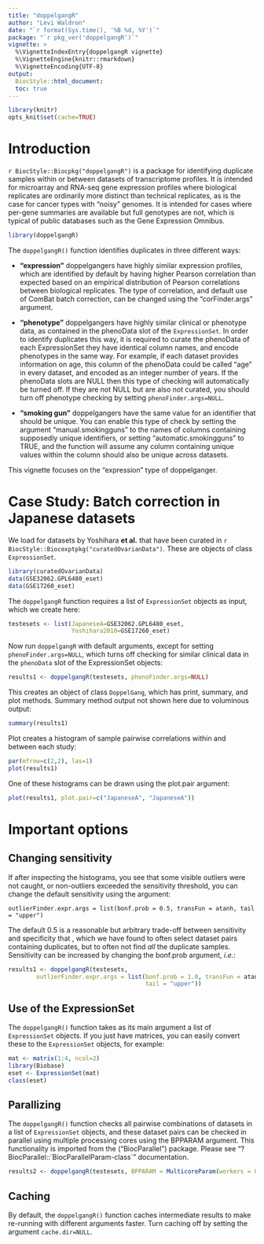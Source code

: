 ```yaml
---
title: "doppelgangR"
author: "Levi Waldron"
date: "`r format(Sys.time(), '%B %d, %Y')`"
package: "`r pkg_ver('doppelgangR')`"
vignette: >
  %\VignetteIndexEntry{doppelgangR vignette}
  %\VignetteEngine{knitr::rmarkdown}
  %\VignetteEncoding{UTF-8}
output:
  BiocStyle::html_document:
  toc: true
---
```


```r
library(knitr)
opts_knit$set(cache=TRUE)
```

# Introduction

`r BiocStyle::Biocpkg("doppelgangR")` is a package for identifying duplicate samples
within or between datasets of transcriptome profiles. It is intended for microarray and RNA-seq gene expression profiles where biological replicates are ordinarily more distinct than technical replicates, as is the case for cancer types with "noisy" genomes. It is intended for cases where per-gene summaries are available but full genotypes are not, which is typical of public databases such as the Gene Expression Omnibus.

```r
library(doppelgangR)
```

The `doppelgangR()` function identifies duplicates in three different ways:

* **"expression"** doppelgangers have highly similar expression profiles, which are identified by default by having higher Pearson correlation than expected based on an empirical distribution of Pearson correlations between biological replicates. The type of correlation, and default use of ComBat batch correction, can be changed using the "corFinder.args" argument.

* **"phenotype"** doppelgangers have highly similar clinical or phenotype data, as contained in the phenoData slot of the `ExpressionSet`. In order to identify duplicates this way, it is required to curate the phenoData of each ExpressionSet they have identical column names, and encode phenotypes in the same way.  For example, if each dataset provides information on age, this column of the phenoData could be called "age" in every dataset, and encoded as an integer number of years.  If the phenoData slots are NULL then this type of checking will automatically be turned off.  If they are not NULL but are also not curated, you should turn off phenotype checking by setting `phenoFinder.args=NULL`.

* **"smoking gun"** doppelgangers have the same value for an identifier that should be unique. You can enable this type of check by setting the argument "manual.smokingguns" to the names of columns containing supposedly unique identifiers, or setting "automatic.smokingguns" to TRUE, and the function will assume any column containing unique values within the column should also be unique across datasets.

This vignette focuses on the "expression" type of doppelganger.

# Case Study: Batch correction in Japanese datasets

We load for datasets by Yoshihara __et al.__ that have been curated
in `r BiocStyle::Biocexptpkg("curatedOvarianData")`.  These are objects of class `ExpressionSet`.

```r
library(curatedOvarianData)
data(GSE32062.GPL6480_eset)
data(GSE17260_eset)
```

The `doppelgangR` function requires a list of
`ExpressionSet` objects as input, which we create here:

```r
testesets <- list(JapaneseA=GSE32062.GPL6480_eset,
                  Yoshihara2010=GSE17260_eset)
```

Now run `doppelgangR` with default arguments, except for setting `phenoFinder.args=NULL`, which turns off checking for similar clinical data in the `phenoData` slot of the ExpressionSet objects:

```r
results1 <- doppelgangR(testesets, phenoFinder.args=NULL)
```

This creates an object of class `DoppelGang`, which has print, summary, and plot methods.  Summary method output not shown here due to voluminous output:

```r
summary(results1)
```

Plot creates a histogram of sample pairwise correlations within and between each study:

```r
par(mfrow=c(2,2), las=1)
plot(results1)
```

One of these histograms can be drawn using the plot.pair argument:

```r
plot(results1, plot.pair=c("JapaneseA", "JapaneseA"))
```

# Important options

## Changing sensitivity

If after inspecting the histograms, you see that some visible outliers were not caught, or non-outliers exceeded the sensitivity threshold, you can change the default sensitivity using the argument:

`outlierFinder.expr.args = list(bonf.prob = 0.5, transFun = atanh, tail = "upper")`

The default 0.5 is a reasonable but arbitrary trade-off between sensitivity and specificity that , which we have found to often select dataset pairs containing duplicates, but to often not find *all* the duplicate samples.  Sensitivity can be increased by changing the bonf.prob argument, *i.e.*:

```r
results1 <- doppelgangR(testesets, 
        outlierFinder.expr.args = list(bonf.prob = 1.0, transFun = atanh, 
                                       tail = "upper"))
```

## Use of the ExpressionSet

The `doppelgangR()` function takes as its main argument a list of `ExpressionSet` objects.  If you just have matrices, you can easily convert these to the `ExpressionSet` objects, for example:

```r
mat <- matrix(1:4, ncol=2)
library(Biobase)
eset <- ExpressionSet(mat)
class(eset)
```

## Parallizing

The `doppelgangR()` function checks all pairwise combinations of datasets in a list of `ExpressionSet` objects, and these dataset pairs can be checked in parallel using multiple processing cores using the BPPARAM argument. This functionality is imported from the \Biocpkg("BiocParallel") package. Please see "?BiocParallel::\`BiocParallelParam-class\`" documentation. 

```r
results2 <- doppelgangR(testesets, BPPARAM = MulticoreParam(workers = 8))
```

## Caching

By default, the `doppelgangR()` function caches intermediate results to make re-running with different arguments faster.  Turn caching off by setting the argument `cache.dir=NULL`.